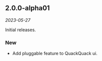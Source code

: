 ## 2.0.0-alpha01

*2023-05-27*

Initial releases.

### New

- Add pluggable feature to QuackQuack ui.
